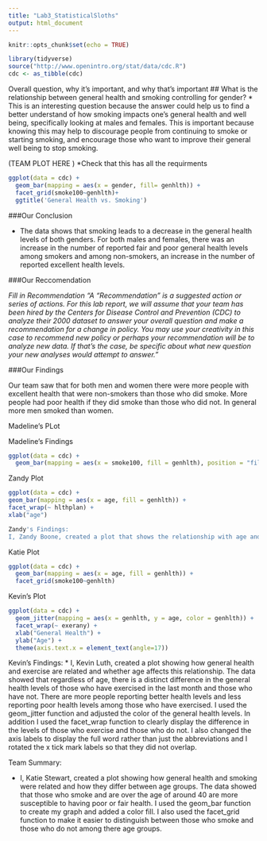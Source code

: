```yaml
---
title: "Lab3_StatisticalSloths"
output: html_document
---
```


```r
knitr::opts_chunk$set(echo = TRUE)
```
```r
library(tidyverse)
source("http://www.openintro.org/stat/data/cdc.R")
cdc <- as_tibble(cdc)
```

Overall question, why it’s important, and why that’s important
## What is the relationship between general health and smoking controlling for gender? 
* This is an interesting question because the answer could help us to find a better understand of how smoking impacts one's general health and well being, specifically looking at males and females. This is important because knowing this may help to discourage people from continuing to smoke or starting smoking, and encourage those who want to improve their general well being to stop smoking. 

(TEAM PLOT HERE ) *Check that this has all the requirments

```r
ggplot(data = cdc) +
  geom_bar(mapping = aes(x = gender, fill= genhlth)) +
  facet_grid(smoke100~genhlth)+
  ggtitle('General Health vs. Smoking')
```

###Our Conclusion

* The data shows that smoking leads to a decrease in the general health levels of both genders. For both males and females, there was an increase in the number of reported fair and poor general health levels among smokers and among non-smokers, an increase in the number of reported excellent health levels.

###Our Reccomendation 

*Fill in Recommendation "A “Recommendation” is a suggested action or series of actions. For this lab report, we will assume that your team has been hired by the Centers for Disease Control and Prevention (CDC) to analyze their 2000 dataset to answer your overall question and make a recommendation for a change in policy. You may use your creativity in this case to recommend new policy or perhaps your recommendation will be to analyze new data. If that’s the case, be specific about what new question your new analyses would attempt to answer."*

###Our Findings

Our team saw that for both men and women there were more people with excellent health that were non-smokers than those who did smoke. More people had poor health if they did smoke than those who did not. In general more men smoked than women.


Madeline's PLot

Madeline's Findings

```r
ggplot(data = cdc) + 
  geom_bar(mapping = aes(x = smoke100, fill = genhlth), position = "fill")
```

Zandy Plot 
```r
ggplot(data = cdc) +
geom_bar(mapping = aes(x = age, fill = genhlth)) +
facet_wrap(~ hlthplan) +
xlab("age")

Zandy's Findings:
I, Zandy Boone, created a plot that shows the relationship with age and general health with the added varibale of the people having a health plan or not and how that affects general health. What I found was that as age goes up general health goes down while people with a healthplan overall, have better health than people who don't have a health plan. This plot confirms that as you get older, your health deteriorates and that people with a healthplan have better health overall than people without a health plan.
```

Katie Plot 

```r
ggplot(data = cdc) +
  geom_bar(mapping = aes(x = age, fill = genhlth)) +
  facet_grid(smoke100~genhlth)
```

Kevin's Plot 
```r
ggplot(data = cdc) + 
  geom_jitter(mapping = aes(x = genhlth, y = age, color = genhlth)) + 
  facet_wrap(~ exerany) + 
  xlab("General Health") + 
  ylab("Age") + 
  theme(axis.text.x = element_text(angle=17))
```
Kevin's Findings: 
* I, Kevin Luth, created a plot showing how general health and exercise are related and whether age affects this relationship. The data showed that regardless of age, there is a distinct difference in the general health levels of those who have exercised in the last month and those who have not. There are more people reporting better health levels and less reporting poor health levels among those who have exercised. I used the geom_jitter function and adjusted the color of the general health levels. In addition I used the facet_wrap function to clearly display the difference in the levels of those who exercise and those who do not. I also changed the axis labels to display the full word rather than just the abbreviations and I rotated the x tick mark labels so that they did not overlap.

Team Summary:

* I, Katie Stewart, created a plot showing how general health and smoking were related and how they differ between age groups. The data showed that those who smoke and are over the age of around 40 are more susceptible to having poor or fair health. I used the geom_bar function to create my graph and added a color fill. I also used the facet_grid function to make it easier to distinguish between those who smoke and those who do not among there age groups. 
